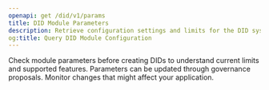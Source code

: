 ```yaml
---
openapi: get /did/v1/params
title: DID Module Parameters
description: Retrieve configuration settings and limits for the DID system
og:title: Query DID Module Configuration
---
```


<Tip>
  Check module parameters before creating DIDs to understand current
  limits and supported features.
</Tip>

<Note>
  Parameters can be updated through governance proposals.
  Monitor changes that might affect your application.
</Note>
